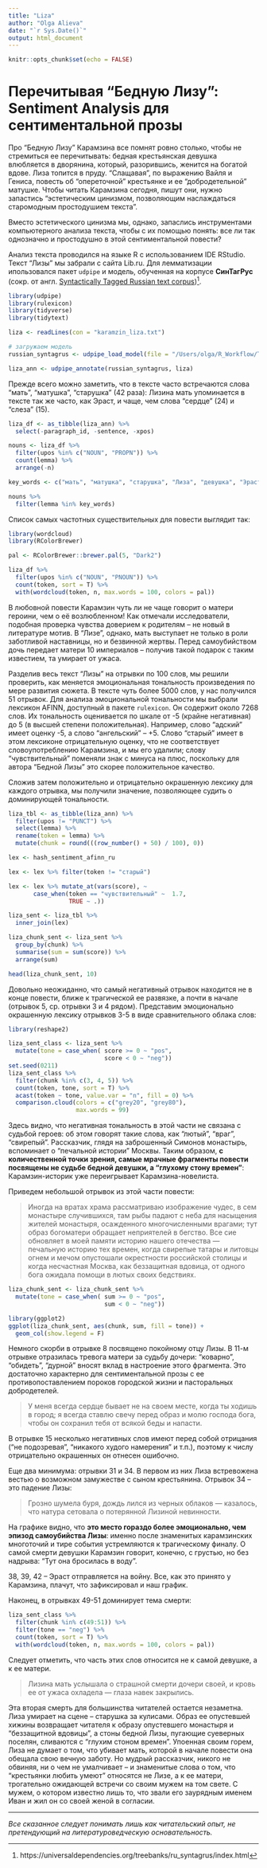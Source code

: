 ```yaml
---
title: "Liza"
author: "Olga Alieva"
date: "`r Sys.Date()`"
output: html_document
---
```


```r
knitr::opts_chunk$set(echo = FALSE)
```

# Перечитывая "Бедную Лизу": Sentiment Analysis для сентиментальной прозы

Про "Бедную Лизу" Карамзина все помнят ровно столько, чтобы не стремиться ее перечитывать: бедная крестьянская девушка влюбляется в дворянина, который, разорившись, женится на богатой вдове. Лиза топится в пруду. "Слащавая",  по выражению Вайля и Гениса, повесть об "опереточной" крестьянке и ее "добродетельной" матушке. Чтобы читать Карамзина сегодня, пишут они, нужно запастись "эстетическим цинизмом, позволяющим наслаждаться старомодным простодушием текста". 

Вместо эстетического цинизма мы, однако, запаслись инструментами компьютерного анализа текста, чтобы с их помощью понять: все ли так однозначно и простодушно в этой сентиментальной повести?  

Анализ текста проводился на языке R с использованием IDE RStudio. Текст "Лизы" мы забрали с сайта Lib.ru. Для лемматизации ипользовался пакет `udpipe` и модель, обученная на корпусе **СинТагРус** (сокр. от англ. [Syntactically Tagged Russian text corpus](https://urlis.net/2yqwwngu))^[https://universaldependencies.org/treebanks/ru_syntagrus/index.html]. 

```r
library(udpipe)
library(rulexicon)
library(tidyverse)
library(tidytext)

liza <- readLines(con = "karamzin_liza.txt") 

# загружаем модель
russian_syntagrus <- udpipe_load_model(file = "/Users/olga/R_Workflow/Text_Analysis_2023/russian-syntagrus-ud-2.5-191206.udpipe")

liza_ann <- udpipe_annotate(russian_syntagrus, liza)
```


Прежде всего можно заметить, что в тексте часто встречаются слова "мать", "матушка", "старушка" (42 раза): Лизина мать упоминается в тексте так же часто, как Эраст, и чаще, чем слова "сердце" (24) и "слеза" (15).

```r
liza_df <- as_tibble(liza_ann) %>% 
  select(-paragraph_id, -sentence, -xpos)

nouns <- liza_df %>%
  filter(upos %in% c("NOUN", "PROPN")) %>% 
  count(lemma) %>% 
  arrange(-n) 

key_words <- c("мать", "матушка", "старушка", "Лиза", "девушка", "Эраст", "любовь", "сердце", "слеза")

nouns %>% 
  filter(lemma %in% key_words)
```
Список самых частотных существительных для повести выглядит так:

```r
library(wordcloud)
library(RColorBrewer)

pal <- RColorBrewer::brewer.pal(5, "Dark2")

liza_df %>% 
  filter(upos %in% c("NOUN", "PNOUN")) %>% 
  count(token, sort = T) %>% 
  with(wordcloud(token, n, max.words = 100, colors = pal))
```

В любовной повести Карамзин чуть ли не чаще говорит о матери героини, чем о её возлюбленном! Как отмечали исследователи, подобная проверка чувства доверием к родителям -- не новый в литературе мотив. В "Лизе", однако, мать выступает не только в роли заботливой наставницы, но и безвинной жертвы. Перед самоубийством дочь передает матери 10 империалов -- получив такой подарок с таким известием, та умирает от ужаса.

Разделив весь текст "Лизы" на отрывки по 100 слов, мы решили проверить, как меняется эмоциональная тональность произведения по мере развития сюжета. В тексте чуть более 5000 слов, у нас получился 51 отрывок.  Для анализа эмоциональной тональности мы выбрали лексикон AFINN, доступный в пакете `rulexicon`. Он содержит около 7268 слов. Их тональность оценивается по шкале от -5 (крайне негативная) до 5 (в высшей степени положительная). Например, слово "адский" имеет оценку -5, а слово "ангельский" -- +5. Слово "старый" имеет в этом лексиконе отрицательную оценку, что не соответствует словоупотреблению Карамзина, и мы его удалили; слову "чувствительный" поменяли знак с минуса на плюс, поскольку для автора "Бедной Лизы" это скорее положительное качество.

Сложив затем положительно и отрицательно окрашенную лексику для каждого отрывка, мы получили значение, позволяющее судить о доминирующей тональности.


```r
liza_tbl <- as_tibble(liza_ann) %>% 
  filter(upos != "PUNCT") %>% 
  select(lemma) %>% 
  rename(token = lemma) %>% 
  mutate(chunk = round(((row_number() + 50) / 100), 0))
```

```r
lex <- hash_sentiment_afinn_ru

lex <- lex %>% filter(token != "старый")

lex <- lex %>% mutate_at(vars(score), ~
       case_when(token == "чувствительный" ~  1.7,
                 TRUE ~ .))
```

```r
liza_sent <- liza_tbl %>% 
  inner_join(lex)
```

```r
liza_chunk_sent <- liza_sent %>% 
  group_by(chunk) %>% 
  summarise(sum = sum(score)) %>% 
  arrange(sum)

head(liza_chunk_sent, 10)
```

Довольно неожиданно, что самый негативный отрывок находится не в конце повести, ближе к трагической ее развязке, а почти в начале (отрывок 5, ср. отрывки 3 и 4 рядом). Представим эмоционально окрашенную лексику отрывков 3-5 в виде сравнительного облака слов:

```r
library(reshape2)

liza_sent_class <- liza_sent %>% 
  mutate(tone = case_when( score >= 0 ~ "pos",
                           score < 0 ~ "neg"))
set.seed(0211)
liza_sent_class %>% 
  filter(chunk %in% c(3, 4, 5)) %>% 
  count(token, tone, sort = T) %>% 
  acast(token ~ tone, value.var = "n", fill = 0) %>% 
  comparison.cloud(colors = c("grey20", "grey80"),
                   max.words = 99)
```

Здесь видно, что негативная тональность в этой части не связана с судьбой героев: об этом говорят такие слова, как "лютый", "враг", "свирепый". Рассказчик, глядя на заброшенный Симонов монастырь, вспоминает о "печальной истории" Москвы. Таким образом, **с количественной точки зрения, самые мрачные фрагменты повести посвящены не судьбе бедной девушки, а "глухому стону времен"**: Карамзин-историк уже переигрывает Карамзина-новелиста.

Приведем небольшой отрывок из этой части повести:

> Иногда на вратах храма рассматриваю изображение чудес, в сем монастыре случившихся, там рыбы падают с неба для насыщения жителей монастыря, осажденного многочисленными врагами; тут образ богоматери обращает неприятелей в бегство. Все сие обновляет в моей памяти историю нашего отечества — печальную историю тех времен, когда свирепые татары и литовцы огнем и мечом опустошали окрестности российской столицы и когда несчастная Москва, как беззащитная вдовица, от одного бога ожидала помощи в лютых своих бедствиях.

```r

liza_chunk_sent <- liza_chunk_sent %>% 
  mutate(tone = case_when( sum >= 0 ~ "pos",
                           sum < 0 ~ "neg"))

library(ggplot2)
ggplot(liza_chunk_sent, aes(chunk, sum, fill = tone)) +
  geom_col(show.legend = F)
```

Немного скорби в отрывке 8 посвящено покойному отцу Лизы. В 11-м отрывке отразилась тревога матери за судьбу дочери: "коварно", "обидеть", "дурной" вносят вклад в настроение этого фрагмента. Это достаточно характерно для сентиментальной прозы с ее противопоставлением пороков городской жизни и пасторальных добродетелей. 

> У меня всегда сердце бывает не на своем месте, когда ты ходишь в город; я всегда ставлю свечу перед образ и молю господа бога, чтобы он сохранил тебя от всякой беды и напасти. 

В отрывке 15 несколько негативных слов имеют перед собой отрицания ("не подозревая", "никакого худого намерения" и т.п.), поэтому к числу отрицательно окрашенных он отнесен ошибочно. 

Еще два минимума: отрывки 31 и 34. В первом из них Лиза встревожена вестью о возможном замужестве с сыном крестьянина. Отрывок 34 – это падение Лизы: 

> Грозно шумела буря, дождь лился из черных облаков — казалось, что натура сетовала о потерянной Лизиной невинности.

На графике видно, что **это место гораздо более эмоционально, чем эпизод самоубийства Лизы**: именно после знаменитых карамзинских многоточий и тире события устремляются к трагическому финалу. О самой смерти девушки Карамзин говорит, конечно, с грустью, но без надрыва: "Тут она бросилась в воду". 

38, 39, 42 -- Эраст отправляется на войну. Все, как это принято у Карамзина, плачут, что зафиксировал и наш график.

Наконец, в отрывках 49-51 доминирует тема смерти:

```r
liza_sent_class %>% 
  filter(chunk %in% c(49:51)) %>% 
  filter(tone == "neg") %>% 
  count(token, sort = T) %>% 
  with(wordcloud(token, n, max.words = 100, colors = pal))
```

Следует отметить, что часть этих слов относится не к самой девушке, а к ее матери.

> Лизина мать услышала о страшной смерти дочери своей, и кровь ее от ужаса охладела — глаза навек закрылись. 

Эта вторая смерть для большинства читателей остается незаметна. Лиза умирает на сцене -- старушка за кулисами. Образ ее опустевшей хижины возвращает читателя к образу опустевшего монастыря и "беззащитной вдовицы", а стоны бедной Лизы, пугающие суеверных поселян, сливаются с "глухим стоном времен". Упоенная своим горем, Лиза не думает о том, что убивает мать, которой в начале повести она обещала свою вечную заботу. Но мудрый рассказчик, никого не обвиняя, ни о чем не умалчивает -- и знаменитые  слова о том, что "крестьянки любить умеют" относятся не Лизе, а к ее матери, трогательно ожидающей встречи со своим мужем на том свете. С мужем, о котором известно лишь то, что звали его заурядным именем Иван и жил он со своей женой в согласии. 

___

_Все сказанное следует понимать лишь как читательский опыт, не претендующий на литературоведческую основательность._